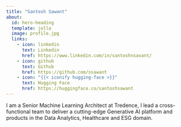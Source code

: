 ```yaml
---
title: "Santosh Sawant"
about:
  id: hero-heading
  template: jolla
  image: profile.jpg
  links:
    - icon: linkedin
      text: Linkedin
      href: https://www.linkedin.com/in/santoshnsavant/
    - icon: github
      text: Github
      href: https://github.com/ssawant
    - icon: "{{< iconify hugging-face >}}"
      text: Hugging Face
      href: https://huggingface.co/santoshsawant
---
```



I am a Senior Machine Learning Architect at Tredence, I lead a cross-functional team to deliver a cutting-edge Generative AI platform and products in the Data Analytics, Healthcare and ESG domain.



